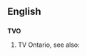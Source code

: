 {{also|tvo}}
==English==

==={{abbreviation}}===
'''TVO'''

# TV Ontario, see also:
{{count page|[[Wiktionary:Page count]]}}